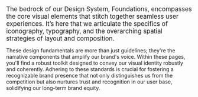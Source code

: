 <big>
  The bedrock of our Design System, Foundations, encompasses the core visual
  elements that stitch together seamless user experiences. It’s here that we
  articulate the specifics of iconography, typography, and the overarching
  spatial strategies of layout and composition.
</big>

These design fundamentals are more than just guidelines; they're the narrative components that amplify our brand's voice. Within these pages, you'll find a robust toolkit designed to convey our visual identity robustly and coherently. Adhering to these standards is crucial for fostering a recognizable brand presence that not only distinguishes us from the competition but also nurtures trust and recognition in our user base, solidifying our long-term brand equity.
